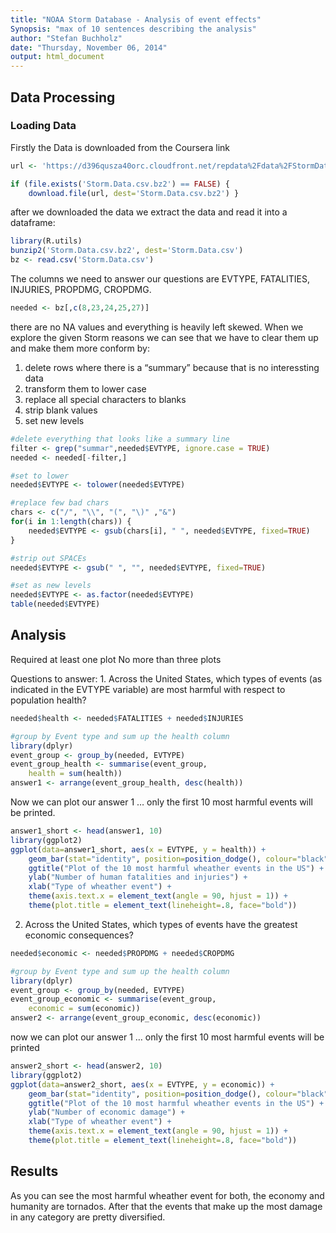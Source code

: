```yaml
---
title: "NOAA Storm Database - Analysis of event effects"
Synopsis: "max of 10 sentences describing the analysis"
author: "Stefan Buchholz"
date: "Thursday, November 06, 2014"
output: html_document
---
```


## Data Processing

### Loading Data
Firstly the Data is downloaded from the Coursera link
```r
url <- 'https://d396qusza40orc.cloudfront.net/repdata%2Fdata%2FStormData.csv.bz2'

if (file.exists('Storm.Data.csv.bz2') == FALSE) {
    download.file(url, dest='Storm.Data.csv.bz2') }
```

after we downloaded the data we extract the data and read it into a dataframe:

```r
library(R.utils)
bunzip2('Storm.Data.csv.bz2', dest='Storm.Data.csv')
bz <- read.csv('Storm.Data.csv')
```

The columns we need to answer our questions are EVTYPE, FATALITIES, INJURIES,
PROPDMG, CROPDMG.
```r
needed <- bz[,c(8,23,24,25,27)]
```

there are no NA values and everything is heavily left skewed.
When we explore the given Storm reasons we can see that we have to clear them up and 
make them more conform by:

1. delete rows where there is a "summary" because that is no interessting data
2. transform them to lower case
3. replace all special characters to blanks
4. strip blank values
5. set new levels

```r
#delete everything that looks like a summary line
filter <- grep("summar",needed$EVTYPE, ignore.case = TRUE)
needed <- needed[-filter,]

#set to lower
needed$EVTYPE <- tolower(needed$EVTYPE)

#replace few bad chars
chars <- c("/", "\\", "(", "\)" ,"&")
for(i in 1:length(chars)) {
    needed$EVTYPE <- gsub(chars[i], " ", needed$EVTYPE, fixed=TRUE)
}

#strip out SPACEs
needed$EVTYPE <- gsub(" ", "", needed$EVTYPE, fixed=TRUE)

#set as new levels
needed$EVTYPE <- as.factor(needed$EVTYPE)
table(needed$EVTYPE)
```

## Analysis

Required at least one plot
No more than three plots

Questions to answer:
1. Across the United States, which types of events (as indicated in the EVTYPE variable) are most harmful with respect to population health?

```r
needed$health <- needed$FATALITIES + needed$INJURIES

#group by Event type and sum up the health column
library(dplyr)
event_group <- group_by(needed, EVTYPE)
event_group_health <- summarise(event_group,
    health = sum(health))
answer1 <- arrange(event_group_health, desc(health))
```

Now we can plot our answer 1 ... only the first 10 most harmful events will be printed.

```r
answer1_short <- head(answer1, 10)
library(ggplot2)
ggplot(data=answer1_short, aes(x = EVTYPE, y = health)) + 
    geom_bar(stat="identity", position=position_dodge(), colour="black") +
    ggtitle("Plot of the 10 most harmful wheather events in the US") +
    ylab("Number of human fatalities and injuries") +
    xlab("Type of wheather event") + 
    theme(axis.text.x = element_text(angle = 90, hjust = 1)) +
    theme(plot.title = element_text(lineheight=.8, face="bold"))
```



2. Across the United States, which types of events have the greatest economic consequences?

```r
needed$economic <- needed$PROPDMG + needed$CROPDMG

#group by Event type and sum up the health column
library(dplyr)
event_group <- group_by(needed, EVTYPE)
event_group_economic <- summarise(event_group,
    economic = sum(economic))
answer2 <- arrange(event_group_economic, desc(economic))
```

now we can plot our answer 1 ... only the first 10 most harmful events will be printed

```r
answer2_short <- head(answer2, 10)
library(ggplot2)
ggplot(data=answer2_short, aes(x = EVTYPE, y = economic)) + 
    geom_bar(stat="identity", position=position_dodge(), colour="black") +
    ggtitle("Plot of the 10 most harmful wheather events in the US") +
    ylab("Number of economic damage") +
    xlab("Type of wheather event") + 
    theme(axis.text.x = element_text(angle = 90, hjust = 1)) +
    theme(plot.title = element_text(lineheight=.8, face="bold"))
```

## Results

As you can see the most harmful wheather event for both, the economy and humanity are tornados. After that the events that make up the most damage in any category are pretty diversified.

